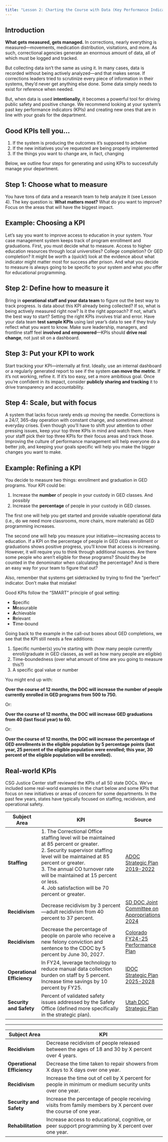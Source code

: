 ```yaml
---
title: "Lesson 2: Charting the Course with Data (Key Performance Indicators)"
---
```


## Introduction

**What gets measured, gets managed.** In corrections, nearly everything is measured—movements, medication distribution, visitations, and more. As such, correctional agencies generate an enormous amount of data, all of which must be logged and tracked.

But collecting data isn't the same as using it. In many cases, data is recorded without being actively analyzed—and that makes sense. If corrections leaders tried to scrutinize every piece of information in their systems, they’d never get anything else done. Some data simply needs to exist for reference when needed.

But, when data is used **intentionally**, it becomes a powerful tool for driving public safety and positive change. We recommend looking at your system’s past key performance indicators (KPIs) and creating new ones that are in line with your goals for the department. 

::: {.callout-tip}

## Good KPIs tell you...

1. If the system is producing the outcomes it's supposed to acheive
2. If the new initiatives you've requested are being properly implemented
3. If the things you want to change are, in fact, changing

:::

Below, we outline four steps for generating and using KPIs to successfully manage your department.

## Step 1: Choose what to measure

You have tons of data and a research team to help analyze it (see Lesson 4). The key question is: **What matters most?** What do you want to improve? Focus on the areas that will have the biggest impact.

::: {.callout-note icon=false}

## Example: Choosing a KPI

Let’s say you want to improve access to education in your system. Your case management system keeps track of program enrollment and graduations. First, you must decide what to measure. Access to higher education resources through local universities? College completion? Or GED completion? It might be worth a (quick!) look at the evidence about what indicator might matter most for success after prison. And what you decide to measure is always going to be specific to your system and what you offer for educational programming. 

:::

## Step 2: Define how to measure it

Bring in **operational staff and your data team** to figure out the best way to track progress. Is data about this KPI already being collected? If so, what is being actively measured right now? Is it the right approach? If not, what’s the best way to start? Setting the right KPIs involves trial and error. Have your data team **test sample KPIs** using last year’s data to see if they truly reflect what you want to know. Make sure leadership, managers, and frontline staff feel **involved and empowered**—KPIs should **drive real change**, not just sit on a dashboard.

## Step 3: Put your KPI to work

Start tracking your KPI—internally at first. Ideally, use an internal dashboard or a regularly generated report to see if the system **can move the metric**. If it’s not working, refine it. If it’s too easy, set a more ambitious goal. Once you’re confident in its impact, consider **publicly sharing and tracking** it to drive transparency and accountability. 

## Step 4: Scale, but with focus

A system that lacks focus rarely ends up moving the needle. Corrections is a 24/7, 365-day operation with constant change, and sometimes almost everyday crises. Even though you’ll have to shift your attention to other pressing issues, keep your top three KPIs in mind and watch them. Have your staff pick their top three KPIs for their focus areas and track those. Improving the culture of performance management will help everyone do a better job, and keeping your goals specific will help you make the bigger changes you want to make. 

::: {.callout-note icon=false}

## Example: Refining a KPI

You decide to measure two things: enrollment and graduation in GED programs. Your KPI could be:

1. Increase the **number** of people in your custody in GED classes. And possibly
2. Increase the **percentage** of people in your custody in GED classes. 

The first one will help you get started and provide valuable operational data (i.e., do we need more classrooms, more chairs, more materials) as GED programming increases.

The second one will help you measure your initiative—increasing access to education. If a KPI on the percentage of people in GED class enrollment or graduations shows positive progress, you’ll know that access is increasing. However, it will require you to think through additional nuances. Are there some people who aren’t eligible for these programs? Should they be counted in the denominator when calculating the percentage? And is there an easy way for your team to figure that out? 

Also, remember that systems get sidetracked by trying to find the “perfect” indicator. Don’t make that mistake!

:::

Good KPIs follow the “SMART” principle of goal setting:

- **S**pecific
- **M**easurable
- **A**chievable
- **R**elevant
- **T**ime-bound

Going back to the example in the call-out boxes about GED completions, we see that the KPI still needs a few additions:

(1)	 Specific number(s) you’re starting with (how many people currently enroll/graduate in GED classes, as well as how many people are eligible)
(2)	Time-boundedness (over what amount of time are you going to measure this?)
(3)	A specific goal value or number

You might end up with:

**Over the course of 12 months, the DOC will increase the number of people currently enrolled in GED programs from 500 to 750.**

Or: 

**Over the course of 12 months, the DOC will increase GED graduations from 40 (last fiscal year) to 60.**

Or:

**Over the course of 12 months, the DOC will increase the percentage of GED enrollments in the eligible population by 5 percentage points (last year, 25 percent of the eligible population were enrolled; this year, 30 percent of the eligible population will be enrolled).**

## Real-world KPIs

CSG Justice Center staff reviewed the KPIs of all 50 state DOCs. We’ve included some real-world examples in the chart below and some KPIs that focus on new initiatives or areas of concern for some departments. In the past few years, states have typically focused on staffing, recidivism, and operational safety.

| Subject Area       | KPI                                                                                                                                     | Source                                             |
|--------------------|-----------------------------------------------------------------------------------------------------------------------------------------|----------------------------------------------------|
| **Staffing**       | 1. The Correctional Office staffing level will be maintained at 85 percent or greater.<br>2. Security supervisor staffing level will be maintained at 85 percent or greater.<br>3. The annual CO turnover rate will be maintained at 15 percent or less.<br>4. Job satisfaction will be 70 percent or greater. | [ADOC Strategic Plan 2019-2022](pdf/ADOC%20Strategic%20Plan%202019.2022-public.pdf)                      |
| **Recidivism**     | Decrease recidivism by 3 percent—adult recidivism from 40 percent to 37 percent.                                                        | [SD DOC Joint Committee on Appropriations 2024](pdf/262154.pdf)      |
| **Recidivism**     | Decrease the percentage of people on parole who receive a new felony conviction and sentence to the CDOC by 5 percent by June 30, 2027. | [Colorado FY24-25 Performance Plan](pdf/DOC_Performance%20Plan_FY24-25.pdf)                  |
| **Operational Efficiency** | In FY24, leverage technology to reduce manual data collection burden on staff by 5 percent. Increase time savings by 10 percent by FY25. | [IDOC Strategic Plan 2025-2028](pdf/Strategic_plan_FY25-28.pdf)                     |
| **Security and Safety**    | Percent of validated safety issues addressed by the Safety Office (defined more specifically in the strategic plan).            | [Utah DOC Strategic Plan](pdf/Strategic-Plan-24_v20.pdf)                            |

---

| Subject Area        | KPI                                                                                                               |
|---------------------|-------------------------------------------------------------------------------------------------------------------|
| **Recidivism**      | Decrease recidivism of people released between the ages of 18 and 30 by X percent over 4 years.                   |
| **Operational Efficiency** | Decrease the time taken to repair showers from X days to X days over one year.                             |
| **Recidivism**      | Increase the time out of cell by X percent for people in minimum or medium security units over one year.          |
| **Security and Safety**     | Increase the percentage of people receiving visits from family members by X percent over the course of one year. |
| **Rehabilitation**  | Increase access to educational, cognitive, or peer support programming by X percent over one year.               |
